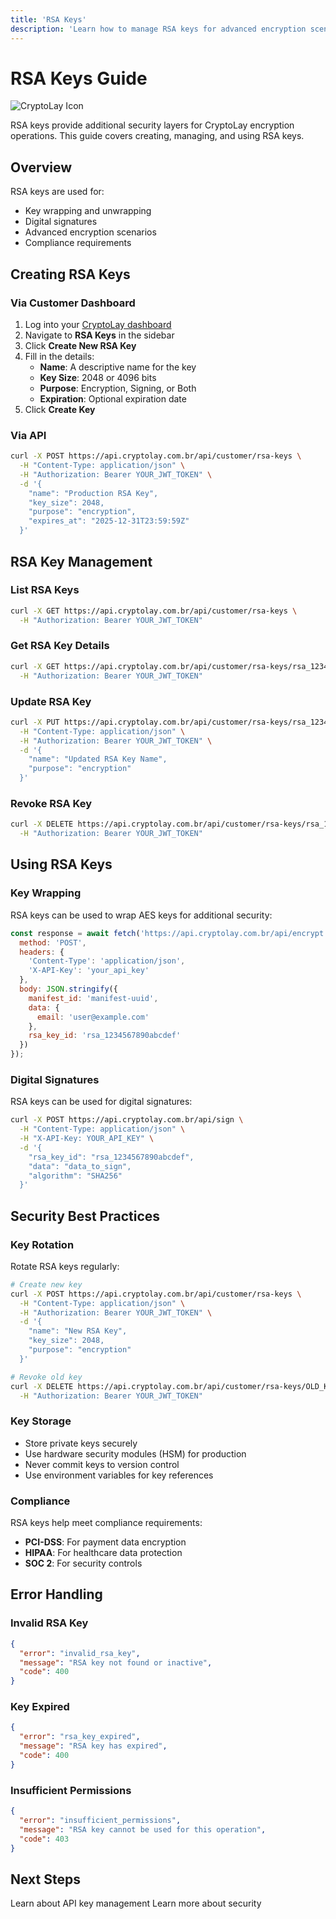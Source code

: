 ```yaml
---
title: 'RSA Keys'
description: 'Learn how to manage RSA keys for advanced encryption scenarios'
---
```


# RSA Keys Guide

<div className="text-center mb-8">
  <img src="/logo/cryptolay_icon.png" alt="CryptoLay Icon" className="h-12 mx-auto mb-4" />
</div>

RSA keys provide additional security layers for CryptoLay encryption operations. This guide covers creating, managing, and using RSA keys.

## Overview

RSA keys are used for:
- Key wrapping and unwrapping
- Digital signatures
- Advanced encryption scenarios
- Compliance requirements

## Creating RSA Keys

### Via Customer Dashboard

1. Log into your [CryptoLay dashboard](https://cryptolay.com.br/dashboard)
2. Navigate to **RSA Keys** in the sidebar
3. Click **Create New RSA Key**
4. Fill in the details:
   - **Name**: A descriptive name for the key
   - **Key Size**: 2048 or 4096 bits
   - **Purpose**: Encryption, Signing, or Both
   - **Expiration**: Optional expiration date
5. Click **Create Key**

### Via API

```bash
curl -X POST https://api.cryptolay.com.br/api/customer/rsa-keys \
  -H "Content-Type: application/json" \
  -H "Authorization: Bearer YOUR_JWT_TOKEN" \
  -d '{
    "name": "Production RSA Key",
    "key_size": 2048,
    "purpose": "encryption",
    "expires_at": "2025-12-31T23:59:59Z"
  }'
```

## RSA Key Management

### List RSA Keys

```bash
curl -X GET https://api.cryptolay.com.br/api/customer/rsa-keys \
  -H "Authorization: Bearer YOUR_JWT_TOKEN"
```

### Get RSA Key Details

```bash
curl -X GET https://api.cryptolay.com.br/api/customer/rsa-keys/rsa_1234567890abcdef \
  -H "Authorization: Bearer YOUR_JWT_TOKEN"
```

### Update RSA Key

```bash
curl -X PUT https://api.cryptolay.com.br/api/customer/rsa-keys/rsa_1234567890abcdef \
  -H "Content-Type: application/json" \
  -H "Authorization: Bearer YOUR_JWT_TOKEN" \
  -d '{
    "name": "Updated RSA Key Name",
    "purpose": "encryption"
  }'
```

### Revoke RSA Key

```bash
curl -X DELETE https://api.cryptolay.com.br/api/customer/rsa-keys/rsa_1234567890abcdef \
  -H "Authorization: Bearer YOUR_JWT_TOKEN"
```

## Using RSA Keys

### Key Wrapping

RSA keys can be used to wrap AES keys for additional security:

```javascript
const response = await fetch('https://api.cryptolay.com.br/api/encrypt', {
  method: 'POST',
  headers: {
    'Content-Type': 'application/json',
    'X-API-Key': 'your_api_key'
  },
  body: JSON.stringify({
    manifest_id: 'manifest-uuid',
    data: {
      email: 'user@example.com'
    },
    rsa_key_id: 'rsa_1234567890abcdef'
  })
});
```

### Digital Signatures

RSA keys can be used for digital signatures:

```bash
curl -X POST https://api.cryptolay.com.br/api/sign \
  -H "Content-Type: application/json" \
  -H "X-API-Key: YOUR_API_KEY" \
  -d '{
    "rsa_key_id": "rsa_1234567890abcdef",
    "data": "data_to_sign",
    "algorithm": "SHA256"
  }'
```

## Security Best Practices

### Key Rotation

Rotate RSA keys regularly:

```bash
# Create new key
curl -X POST https://api.cryptolay.com.br/api/customer/rsa-keys \
  -H "Content-Type: application/json" \
  -H "Authorization: Bearer YOUR_JWT_TOKEN" \
  -d '{
    "name": "New RSA Key",
    "key_size": 2048,
    "purpose": "encryption"
  }'

# Revoke old key
curl -X DELETE https://api.cryptolay.com.br/api/customer/rsa-keys/OLD_KEY_ID \
  -H "Authorization: Bearer YOUR_JWT_TOKEN"
```

### Key Storage

- Store private keys securely
- Use hardware security modules (HSM) for production
- Never commit keys to version control
- Use environment variables for key references

### Compliance

RSA keys help meet compliance requirements:
- **PCI-DSS**: For payment data encryption
- **HIPAA**: For healthcare data protection
- **SOC 2**: For security controls

## Error Handling

### Invalid RSA Key

```json
{
  "error": "invalid_rsa_key",
  "message": "RSA key not found or inactive",
  "code": 400
}
```

### Key Expired

```json
{
  "error": "rsa_key_expired",
  "message": "RSA key has expired",
  "code": 400
}
```

### Insufficient Permissions

```json
{
  "error": "insufficient_permissions",
  "message": "RSA key cannot be used for this operation",
  "code": 403
}
```

## Next Steps

<CardGroup cols={2}>
  <Card
    title="API Keys"
    href="/guides/api-keys"
    icon="key"
  >
    Learn about API key management
  </Card>
  <Card
    title="Security Best Practices"
    href="/guides/security-best-practices"
    icon="shield"
  >
    Learn more about security
  </Card>
</CardGroup> 